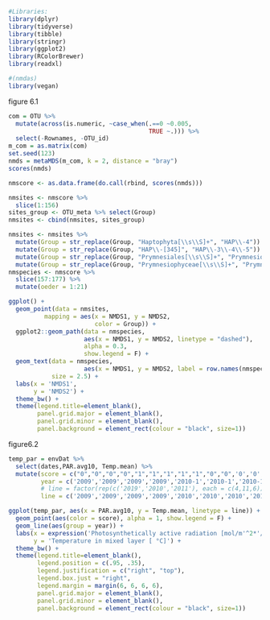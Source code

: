 
```r
#Libraries:
library(dplyr)
library(tidyverse)
library(tibble)
library(stringr)
library(ggplot2)
library(RColorBrewer)
library(readxl)

#(nmdas)
library(vegan)
```

figure 6.1
```r
com = OTU %>% 
  mutate(across(is.numeric, ~case_when(.==0 ~0.005,
                                       TRUE ~.))) %>%
  select(-Rownames, -OTU_id)
m_com = as.matrix(com)
set.seed(123)
nmds = metaMDS(m_com, k = 2, distance = "bray")
scores(nmds)
```

```r
nmscore <- as.data.frame(do.call(rbind, scores(nmds)))

nmsites <- nmscore %>% 
  slice(1:156)
sites_group <- OTU_meta %>% select(Group)
nmsites <- cbind(nmsites, sites_group)

nmsites <- nmsites %>%
  mutate(Group = str_replace(Group, "Haptophyta[\\s\\S]+", "HAP\\-4")) %>% 
  mutate(Group = str_replace(Group, "HAP\\-[345]", "HAP\\-3\\-4\\-5")) %>% 
  mutate(Group = str_replace(Group, "Prymnesiales[\\s\\S]+", "Prymnesiophyceae")) %>%
  mutate(Group = str_replace(Group, "Prymnesiophyceae[\\s\\S]+", "Prymnesiophyceae"))
nmspecies <- nmscore %>% 
  slice(157:177) %>%
  mutate(oeder = 1:21)
```

```r
ggplot() + 
  geom_point(data = nmsites,
          mapping = aes(x = NMDS1, y = NMDS2,
                        color = Group)) +
  ggplot2::geom_path(data = nmspecies,
                     aes(x = NMDS1, y = NMDS2, linetype = "dashed"),
                     alpha = 0.3,
                     show.legend = F) +
  geom_text(data = nmspecies,
                     aes(x = NMDS1, y = NMDS2, label = row.names(nmspecies)),
            size = 2.5) +
  labs(x = 'NMDS1',
       y = 'NMDS2') +
  theme_bw() +
  theme(legend.title=element_blank(),
        panel.grid.major = element_blank(), 
        panel.grid.minor = element_blank(),
        panel.background = element_rect(colour = "black", size=1))
```


figure6.2
```r
temp_par = envDat %>% 
  select(dates,PAR.avg10, Temp.mean) %>% 
  mutate(score = c("0","0","0","0","1","1","1","1","1","0","0",'0','0','0','0','1','1','1','1','1','1'),
         year = c('2009','2009','2009','2009','2010-1','2010-1','2010-1','2010-1','2010-1','2010','2010','2010','2010','2010','2010','2011','2011','2011','2011','2011','2011'),
         # line = factor(rep(c('2019','2010','2011'), each = c(4,11,6))))
         line = c('2009','2009','2009','2009','2010','2010','2010','2010','2010','2010','2010','2010','2010','2010','2010','2011','2011','2011','2011','2011','2011'))
```

```r
ggplot(temp_par, aes(x = PAR.avg10, y = Temp.mean, linetype = line)) +
  geom_point(aes(color = score), alpha = 1, show.legend = F) +
  geom_line(aes(group = year)) +
  labs(x = expression('Photosynthetically active radiation [mol/m'^2*'/day]'),
       y = 'Temperature in mixed layer [ °C]') +
  theme_bw() +
  theme(legend.title=element_blank(),
        legend.position = c(.95, .35),
        legend.justification = c("right", "top"),
        legend.box.just = "right",
        legend.margin = margin(6, 6, 6, 6),
        panel.grid.major = element_blank(), 
        panel.grid.minor = element_blank(),
        panel.background = element_rect(colour = "black", size=1))
```

